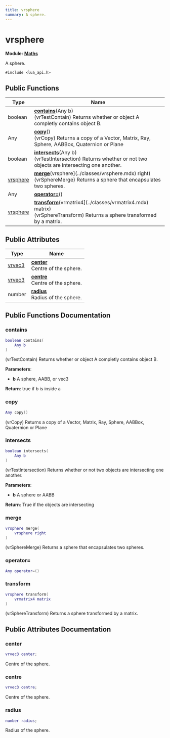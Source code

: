 ```yaml
---
title: vrsphere
summary: A sphere. 
---
```


# vrsphere

**Module:** **[Maths](../modules/maths.mdx)**

A sphere. 

`#include <lua_api.h>`

## Public Functions

| Type           | Name           |
| -------------- | -------------- |
| boolean | **[contains](#contains)**(Any b)<br />(vrTestContain) Returns whether or object A completly contains object B.  |
| Any | **[copy](#copy)**()<br />(vrCopy) Returns a copy of a Vector, Matrix, Ray, Sphere, AABBox, Quaternion or Plane  |
| boolean | **[intersects](#intersects)**(Any b)<br />(vrTestIntersection) Returns whether or not two objects are intersecting one another.  |
| [vrsphere](../classes/vrsphere.mdx) | **[merge](#merge)**(vrsphere](../classes/vrsphere.mdx) right)<br />(vrSphereMerge) Returns a sphere that encapsulates two spheres.  |
| Any | **[operator=](#operator)**() |
| [vrsphere](../classes/vrsphere.mdx) | **[transform](#transform)**(vrmatrix4](../classes/vrmatrix4.mdx) matrix)<br />(vrSphereTransform) Returns a sphere transformed by a matrix.  |

## Public Attributes

| Type           | Name           |
| -------------- | -------------- |
| [vrvec3](../classes/vrvec3.mdx) | **[center](#center)** <br />Centre of the sphere.  |
| [vrvec3](../classes/vrvec3.mdx) | **[centre](#centre)** <br />Centre of the sphere.  |
| number | **[radius](#radius)** <br />Radius of the sphere.  |

## Public Functions Documentation

### contains

```lua
boolean contains(
    Any b
)
```

(vrTestContain) Returns whether or object A completly contains object B. 

**Parameters**: 

  * **b** A sphere, AABB, or vec3 

**Return**: true if b is inside a 

### copy

```lua
Any copy()
```

(vrCopy) Returns a copy of a Vector, Matrix, Ray, Sphere, AABBox, Quaternion or Plane 

### intersects

```lua
boolean intersects(
    Any b
)
```

(vrTestIntersection) Returns whether or not two objects are intersecting one another. 

**Parameters**: 

  * **b** A sphere or AABB 

**Return**: True if the objects are intersecting 

### merge

```lua
vrsphere merge(
    vrsphere right
)
```

(vrSphereMerge) Returns a sphere that encapsulates two spheres. 

### operator=

```lua
Any operator=()
```

### transform

```lua
vrsphere transform(
    vrmatrix4 matrix
)
```

(vrSphereTransform) Returns a sphere transformed by a matrix. 

## Public Attributes Documentation

### center

```lua
vrvec3 center;
```

Centre of the sphere. 

### centre

```lua
vrvec3 centre;
```

Centre of the sphere. 

### radius

```lua
number radius;
```

Radius of the sphere. 
